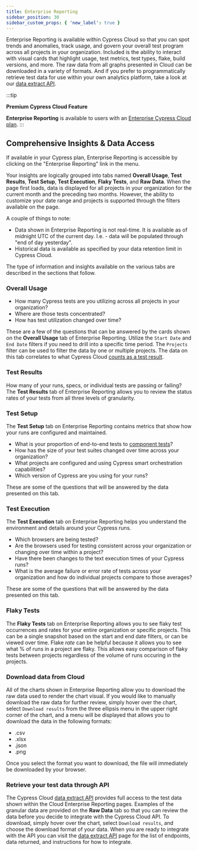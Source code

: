 ```yaml
---
title: Enterprise Reporting
sidebar_position: 30
sidebar_custom_props: { 'new_label': true }
---
```


Enterprise Reporting is available within Cypress Cloud so that you can spot trends and anomalies,
track usage, and govern your overall test program across all projects in your organization. Included
is the ability to interact with visual cards that highlight usage, test metrics, test types, flake,
build versions, and more. The raw data from all graphs presented in Cloud can be downloaded in a variety
of formats. And if you prefer to programmatically retrieve test data for use within your own analytics
platform, take a look at our [data extract API](/cloud/integrations/data-extract-api).

:::tip

<Icon name="star" /> **Premium Cypress Cloud Feature**

**Enterprise Reporting** is available to users with an
[Enterprise Cypress Cloud plan](https://cypress.io/pricing).
:::

## Comprehensive Insights & Data Access

If available in your Cypress plan, Enterprise Reporting is accessible by clicking on the "Enterprise
Reporting" link in the menu.

Your insights are logically grouped into tabs named **Overall Usage**, **Test Results**, **Test
Setup**, **Test Execution**, **Flaky Tests**, and **Raw Data**. When the page first loads, data is displayed for all projects in your
organization for the current month and the preceding two months. However, the ability to customize your date range and projects is
supported through the filters available on the page.

A couple of things to note:

- Data shown in Enterprise Reporting is not real-time. It is available as of midnight UTC of the current day.
  I.e. - data will be populated through "end of day yesterday".
- Historical data is available as specified by your data retention limit in Cypress Cloud.

The type of information and insights available on the various tabs are described in the sections that follow.

### Overall Usage

- How many Cypress tests are you utilizing across all projects in your organization?
- Where are those tests concentrated?
- How has test utilization changed over time?

These are a few of the questions that can be answered by the cards shown on the **Overall Usage** tab of Enterprise
Reporting. Utilize the `Start Date` and `End Date` filters if you need to drill into a specific time period. The `Projects`
filter can be used to filter the data by one or multiple projects. The data on this tab correlates to what
Cypress Cloud [counts as a test result](/faq/questions/cloud-faq#What-counts-as-a-test-result).

<DocsImage
  src="/img/cloud/features/analytics/enterprise-reporting-usage-report.png"
  alt="Cloud Enterprise Reporting usage report"
/>

### Test Results

How many of your runs, specs, or individual tests are passing or failing? The **Test Results** tab
of Enterprise Reporting allows you to review the status rates of your tests from all three levels of granularity.

<DocsImage
  src="/img/cloud/features/analytics/enterprise-reporting-test-results.png"
  alt="Cloud Enterprise Reporting test results report"
/>

### Test Setup

The **Test Setup** tab on Enterprise Reporting contains metrics that show how your runs are configured and maintained.

- What is your proportion of end-to-end tests to [component tests](/app/component-testing/overview)?
- How has the size of your test suites changed over time across your organization?
- What projects are configured and using Cypress smart orchestration capabilities?
- Which version of Cypress are you using for your runs?

These are some of the questions that will be answered by the data presented on this tab.

<DocsImage
  src="/img/cloud/features/analytics/enterprise-reporting-test-setup1.png"
  alt="Cloud Enterprise Reporting test setup report"
/>

<DocsImage
  src="/img/cloud/features/analytics/enterprise-reporting-test-setup2.png"
  alt="Cloud Enterprise Reporting test setup report"
/>

### Test Execution

The **Test Execution** tab on Enterprise Reporting helps you understand the environment and details around your Cypress runs.

- Which browsers are being tested?
- Are the browsers used for testing consistent across your organization or changing over time within a project?
- Have there been changes to the text execution times of your Cypress runs?
- What is the average failure or error rate of tests across your organization and how do individual projects compare to those averages?

These are some of the questions that will be answered by the data presented on this tab.

<DocsImage
  src="/img/cloud/features/analytics/enterprise-reporting-test-execution1.png"
  alt="Cloud Enterprise Reporting test execution report"
/>

<DocsImage
  src="/img/cloud/features/analytics/enterprise-reporting-test-execution2.png"
  alt="Cloud Enterprise Reporting test execution report"
/>

### Flaky Tests

The **Flaky Tests** tab on Enterprise Reporting allows you to see flaky test occurrences and rates for your entire organization or
specific projects. This can be a single snapshot based on the start and end date filters, or can be viewed over time. Flake
_rate_ can be helpful because it allows you to see what % of runs in a project are flaky. This allows easy comparison of flaky
tests between projects regardless of the volume of runs occuring in the projects.

<DocsImage
  src="/img/cloud/features/analytics/enterprise-reporting-flaky-tests.png"
  alt="Cloud Enterprise Reporting test suite report"
/>

### Download data from Cloud

All of the charts shown in Enterprise Reporting allow you to download the raw data used to
render the chart visual. If you would like to manually download the raw data for further review, simply
hover over the chart, select `Download results` from the three ellipsis menu in the upper right corner of the
chart, and a menu will be displayed that allows you to download the data in the following formats:

- .csv
- .xlsx
- .json
- .png

Once you select the format you want to download, the file will immediately be downloaded by your browser.

<DocsImage
  src="/img/cloud/features/analytics/enterprise-reporting-download.png"
  alt="Cloud Enterprise Reporting download data"
/>

### Retrieve your test data through API

The Cypress Cloud [data extract API](/cloud/integrations/data-extract-api) provides full access to
the test data shown within the Cloud Enterprise Reporting pages. Examples of the granular data are
provided on the **Raw Data** tab so that you can review the data before you decide to integrate with the
Cypress Cloud API. To download, simply hover over the chart, select `Download results`, and choose the
download format of your data. When you are ready to integrate with the API you can visit the
[data extract API](/cloud/integrations/data-extract-api) page for the list of endpoints, data
returned, and instructions for how to integrate.

<DocsImage
  src="/img/cloud/features/analytics/enterprise-reporting-sample-download.png"
  alt="Cloud Enterprise Reporting retrieve JWT"
/>
